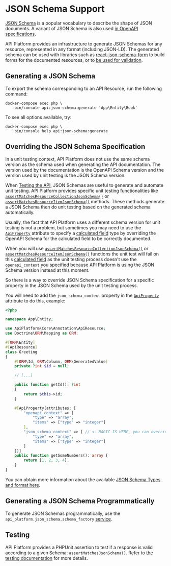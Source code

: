 # JSON Schema Support

[JSON Schema](https://json-schema.org/) is a popular vocabulary to describe the shape of JSON documents. A variant of JSON Schema is also used [in OpenAPI specifications](swagger.md).

API Platform provides an infrastructure to generate JSON Schemas for any resource, represented in any format (including JSON-LD).
The generated schema can be used with libraries such as [react-json-schema-form](https://github.com/rjsf-team/react-jsonschema-form) to build forms for the documented resources, or to [be used for validation](https://json-schema.org/implementations.html#validators).

## Generating a JSON Schema

To export the schema corresponding to an API Resource, run the following command:

```console
docker-compose exec php \
    bin/console api:json-schema:generate 'App\Entity\Book'
```

To see all options available, try:

```console
docker-compose exec php \
    bin/console help api:json-schema:generate
```

## Overriding the JSON Schema Specification

In a unit testing context, API Platform does not use the same schema version as the schema used when generating the API documentation. The version used by the documentation is the OpenAPI Schema version and the version used by unit testing is the JSON Schema version.

When [Testing the API](testing.md), JSON Schemas are useful to generate and automate unit testing. API Platform provides specific unit testing functionalities like [`assertMatchesResourceCollectionJsonSchema()`](testing.md#writing-functional-tests) or [`assertMatchesResourceItemJsonSchema()`](testing.md#writing-functional-tests) methods.
These methods generate a JSON Schema then do unit testing based on the generated schema automatically.

Usually, the fact that API Platform uses a different schema version for unit testing is not a problem, but sometimes you may need to use the [`ApiProperty`](openapi.md#using-the-openapi-and-swagger-contexts) attribute to specify a [calculated field](serialization.md#calculated-field) type by overriding the OpenAPI Schema for the calculated field to be correctly documented.

When you will use [`assertMatchesResourceCollectionJsonSchema()`](testing.md#writing-functional-tests) or [`assertMatchesResourceItemJsonSchema()`](testing.md#writing-functional-tests) functions the unit test will fail on this [calculated field](serialization.md#calculated-field) as the unit testing process doesn't use the `openapi_context` you specified
because API Platform is using the JSON Schema version instead at this moment.

So there is a way to override JSON Schema specification for a specific property in the JSON Schema used by the unit testing process.

You will need to add the `json_schema_context` property in the [`ApiProperty`](openapi.md#using-the-openapi-and-swagger-contexts) attribute to do this, example:

```php
<?php

namespace App\Entity;

use ApiPlatform\Core\Annotation\ApiResource;
use Doctrine\ORM\Mapping as ORM;

#[ORM\Entity]
#[ApiResource]
class Greeting
{
    #[ORM\Id, ORM\Column, ORM\GeneratedValue]
    private ?int $id = null;

    // [...]

    public function getId(): ?int
    {
        return $this->id;
    }

    #[ApiProperty(attributes: [
        "openapi_context" => [
            "type" => "array",
            "items" => ["type" => "integer"]
        ],
        "json_schema_context" => [ // <- MAGIC IS HERE, you can override the json_schema_context here.
            "type" => "array",
            "items" => ["type" => "integer"]
        ]
    ])]
    public function getSomeNumbers(): array {
        return [1, 2, 3, 4];
    }
}
```

You can obtain more information about the available [JSON Schema Types and format here](http://json-schema.org/understanding-json-schema/reference/type.html).

## Generating a JSON Schema Programmatically

To generate JSON Schemas programmatically, use the `api_platform.json_schema.schema_factory` [service](https://symfony.com/doc/current/service_container.html#fetching-and-using-services).

## Testing

API Platform provides a PHPUnit assertion to test if a response is valid according to a given Schema: `assertMatchesJsonSchema()`.
Refer to [the testing documentation](testing.md) for more details.
